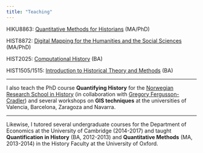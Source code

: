 ```yaml
---
title: "Teaching"
---
```


HIKU8863: [Quantitative Methods for Historians](https://www.ntnu.edu/studies/courses/HIKU8863#tab=omEmnet) (MA/PhD)

HIST8872: [Digital Mapping for the Humanities and the Social Sciences](https://www.ntnu.edu/studies/courses/HIST8872/2023/1#tab=omEmnet) (MA/PhD)

HIST2025: [Computational History](https://www.ntnu.edu/studies/courses/HIST2025#tab=omEmnet) (BA)

HIST1505/1515: [Introduction to Historical Theory and Methods](https://www.ntnu.edu/studies/courses/HIST1505/2023/1#tab=omEmnet) (BA)

----

I also teach the PhD course **Quantifying History** for the [Norwegian Research School in History](https://www.hf.uio.no/iakh/english/research/the-norwegian-graduate-school-in-history/courses/2025/advanced-research-course-ntnu.html) (in collaboration with [Gregory Fergusson-Cradler](https://gferguson.netlify.app)) and several workshops on **GIS techniques** at the universities of Valencia, Barcelona, Zaragoza and Navarra.

----

Likewise, I tutored several undergraduate courses for the Department of Economics at the University of Cambridge (2014-2017) and taught **Quantification in History** (BA, 2012-2013) and **Quantitative Methods** (MA, 2013-2014) in the History Faculty at the University of Oxford.